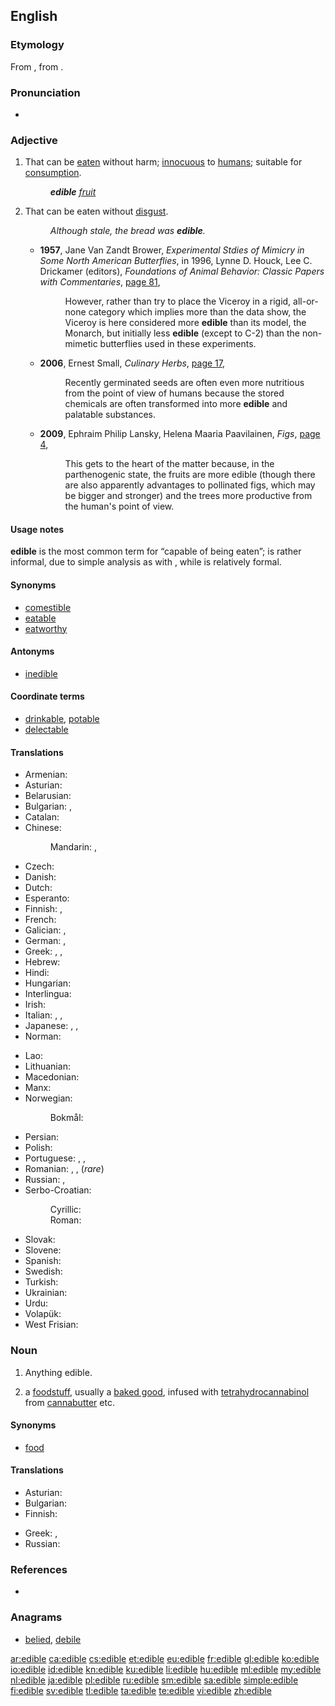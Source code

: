 ==English==

===Etymology===
{{PIE root|en|h₁ed}}
From {{etyl|LL.|en}} {{m|la|edibilis}}, from {{etyl|la|en}} {{m|la|edō||eat}}.

===Pronunciation===
* {{a|UK}} {{IPA|/ˈɛd.ɪ.bəl/|lang=en}}

===Adjective===
{{en-adj}}

# That can be [[eat]]en without harm; [[innocuous]] to [[human]]s; suitable for [[consumption]].
#: '''''edible''' [[fruit]]''
# That can be eaten without [[disgust]].
#: ''Although stale, the bread was '''edible'''.''
#* '''1957''', Jane Van Zandt Brower, ''Experimental Stdies of Mimicry in Some North American Butterflies'', in 1996, Lynne D. Houck, Lee C. Drickamer (editors), ''Foundations of Animal Behavior: Classic Papers with Commentaries'', [http://books.google.com/books?id=WVzardat66YC&pg=PA371&dq=%22more+edible%22+-intitle:muntu&hl=en&ei=t-0PTvOJD46KmQWhr9nPDg&sa=X&oi=book_result&ct=result&resnum=2&ved=0CC0Q6AEwATgK#v=onepage&q=%22more%20edible%22%20-intitle%3Amuntu&f=false page 81],
#*: However, rather than try to place the Viceroy in a rigid, all-or-none category which implies more than the data show, the Viceroy is here considered more '''edible''' than its model, the Monarch, but initially less '''edible''' (except to C-2) than the non-mimetic butterflies used in these experiments.
#* '''2006''', Ernest Small, ''Culinary Herbs'', [http://books.google.com/books?id=UL9lpNrx0kwC&pg=PA17&dq=%22more+edible%22+-intitle:muntu&hl=en&ei=6OkPTo2XIOnzmAXHxZyrDg&sa=X&oi=book_result&ct=result&resnum=5&ved=0CDsQ6AEwBA#v=onepage&q=%22more%20edible%22%20-intitle%3Amuntu&f=false page 17],
#*: Recently germinated seeds are often even more nutritious from the point of view of humans because the stored chemicals are often transformed into more '''edible''' and palatable substances.
#* '''2009''', Ephraim Philip Lansky, Helena Maaria Paavilainen, ''Figs'', [http://books.google.com/books?id=XM6oph0HaFwC&pg=PA4&dq=%22more+edible%22+-intitle:muntu&hl=en&ei=6OkPTo2XIOnzmAXHxZyrDg&sa=X&oi=book_result&ct=result&resnum=10&ved=0CFIQ6AEwCQ#v=onepage&q=%22more%20edible%22%20-intitle%3Amuntu&f=false page 4],
#*: This gets to the heart of the matter because, in the parthenogenic state, the fruits are more edible (though there are also apparently advantages to pollinated figs, which may be bigger and stronger) and the trees more productive from the human's point of view.

====Usage notes====
'''edible''' is the most common term for “capable of being eaten”; {{term|eatable|lang=en}} is rather informal, due to simple analysis as {{term|eat|lang=en}} with {{term|-able|lang=en}}, while {{term|comestible|lang=en}} is relatively formal.

====Synonyms====
* [[comestible]]
* [[eatable]]
* [[eatworthy]]

====Antonyms====
* [[inedible]]

====Coordinate terms====
* [[drinkable]], [[potable]]
* [[delectable]] <!-- literally, able to delight; here meaning not just able to eat, but good to eat -->

====Translations====
{{trans-top|that can be eaten without harm; suitable for consumption}}
* Armenian: {{t|hy|ուտելի}}
* Asturian: {{t|ast|comestible}}
* Belarusian: {{t|be|ядомы|tr=jadómy|sc=Cyrl}}
* Bulgarian: {{t|bg|ядлив|tr=jadliv|sc=Cyrl}}, {{t|bg|годен за ядене|tr=goden za jadene|sc=Cyrl}}
* Catalan: {{t|ca|comestible}}
* Chinese:
*: Mandarin: {{t+|cmn|食用|tr=shíyòng de|alt=食用的|sc=Hani}}, {{t+|cmn|可吃|tr=kěchī de|alt=可吃的|sc=Hani}}
* Czech: {{t+|cs|jedlý|m}}
* Danish: {{t+|da|spiselig}}
* Dutch: {{t+|nl|eetbaar}}
* Esperanto: {{t+|eo|manĝebla}}
* Finnish: {{t+|fi|syötävä}}, {{t|fi|syömäkelpoinen}}
* French: {{t+|fr|comestible}}
* Galician: {{t+|gl|comestible}}, {{t+|gl|comestíbel}}
* German: {{t+|de|essbar}}, {{qualifier|old spelling}} {{t+|de|eßbar}}
* Greek: {{t+|el|βρώσιμος|m}}, {{t+|el|φαγώσιμος|m}}, {{t+|el|εδώδιμος|m}}
* Hebrew: {{t+|he|אכיל|tr=achil|sc=Hebr}}
* Hindi: {{t|hi|खाद्य|tr=khādya}}
* Hungarian: {{t+|hu|ehető}}
* Interlingua: {{t|ia|comestibile}}
* Irish: {{t|ga|inite}}
* Italian: {{t+|it|commestibile}}, {{t+|it|edibile}}, {{t+|it|edule}}
* Japanese: {{t+|ja|食用|alt=食用の|tr=shokuyō no}}, {{t|ja|食べられる|tr=taberareru}}, {{t|ja|食える|tr=kueru}}
* Norman: {{t|nrf|mangeabl'ye|m|f}}
{{trans-mid}}
* Lao: {{t|lo|ກ້ານຈອງ|tr=samad kindai|sc=Laoo}}
* Lithuanian: {{t|lt|valgomas}}
* Macedonian: {{t|mk|јадлив|m|tr=jádliv}}
* Manx: {{t|gv|yn-ee}}
* Norwegian:
*: Bokmål: {{t|nb|spiselig}}
* Persian: {{t+|fa|خوراکی|tr=xorâki|sc=fa-Arab}}
* Polish: {{t+|pl|jadalny}}
* Portuguese: {{t+|pt|comestível}}, {{t+|pt|edível}}, {{t+|pt|comível}}
* Romanian: {{t+|ro|comestibil|m|n}}, {{t|ro|comestibilă|f}}, {{t|ro|mâncabil|m|n}} (''rare'')
* Russian: {{t+|ru|съедо́бный}}, {{t|ru|го́дный в пи́щу}}
* Serbo-Croatian:
*: Cyrillic: {{t|sh|јестив|sc=Cyrl}}
*: Roman: {{t+|sh|jestiv}}
* Slovak: {{t+|sk|jedlý}}
* Slovene: {{t|sl|užiten}}
* Spanish: {{t+|es|comestible}}
* Swedish: {{t+|sv|ätbar}}
* Turkish: {{t|tr|yenilebilir}}
* Ukrainian: {{t|uk|їстівни́й|sc=Cyrl}}
* Urdu: {{t|ur|کھادیہ|tr=khādya}}
* Volapük: {{t+|vo|fidovik}}
* West Frisian: {{t|fy|ytber}}
{{trans-bottom}}

===Noun===
{{en-noun}}

# Anything edible.
# {{context|marijuana|lang=en}} a [[foodstuff]], usually a [[baked good]], infused with [[tetrahydrocannabinol]] from [[cannabutter]] etc.

====Synonyms====
* [[food]]

====Translations====
{{trans-top|anything edible}}
* Asturian: {{t|ast|comestible|m}}
* Bulgarian: {{t+|bg|храна|f}}
* Finnish: {{t+|fi|syötävä}}
{{trans-mid}}
* Greek: {{t+|el|φαγώσιμα|n-p}}, {{t+|el|εδώδιμα|n-p}}
* Russian: {{t|ru|съестно́е|n}}
{{trans-bottom}}

===References===
* {{R:Online Etymology Dictionary}}

===Anagrams===
* [[belied#English|belied]], [[debile#English|debile]]

[[ar:edible]]
[[ca:edible]]
[[cs:edible]]
[[et:edible]]
[[eu:edible]]
[[fr:edible]]
[[gl:edible]]
[[ko:edible]]
[[io:edible]]
[[id:edible]]
[[kn:edible]]
[[ku:edible]]
[[li:edible]]
[[hu:edible]]
[[ml:edible]]
[[my:edible]]
[[nl:edible]]
[[ja:edible]]
[[pl:edible]]
[[ru:edible]]
[[sm:edible]]
[[sa:edible]]
[[simple:edible]]
[[fi:edible]]
[[sv:edible]]
[[tl:edible]]
[[ta:edible]]
[[te:edible]]
[[vi:edible]]
[[zh:edible]]